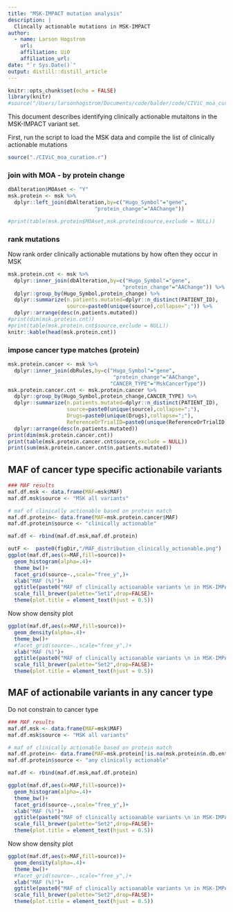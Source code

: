 ```yaml
---
title: "MSK-IMPACT mutation analysis"
description: |
  Clincally actionable mutations in MSK-IMPACT
author:
  - name: Larson Hogstrom 
    url: 
    affiliation: UiO
    affiliation_url: 
date: "`r Sys.Date()`"
output: distill::distill_article
---
```


```r
knitr::opts_chunk$set(echo = FALSE)
library(knitr)
#source("/Users/larsonhogstrom/Documents/code/balder/code/CIViC_moa_curation.r")
```

This document describes identifying clinically actionable mutaitons in the MSK-IMPACT variant set.

First, run the script to load the MSK data and compile the list of clinically actionable mutations

```r
source("./CIViC_moa_curation.r")
```


### join with MOA - by protein change

```r
dbAlteration$MOAset <- "Y"
msk.protein <- msk %>%
  dplyr::left_join(dbAlteration,by=c("Hugo_Symbol"="gene",
                            "protein_change"="AAChange"))

```

```r
#print(table(msk.protein$MOAset,msk.protein$source,exclude = NULL))

```



### rank mutations
Now rank order clinically actionable mutations by how often they occur in MSK

```r

msk.protein.cnt <- msk %>%
  dplyr::inner_join(dbAlteration,by=c("Hugo_Symbol"="gene",
                                     "protein_change"="AAChange")) %>%
  dplyr::group_by(Hugo_Symbol,protein_change) %>%
  dplyr::summarize(n.patients.mutated=dplyr::n_distinct(PATIENT_ID),
                   source=paste0(unique(source),collapse=";")) %>%
  dplyr::arrange(desc(n.patients.mutated))
#print(dim(msk.protein.cnt))
#print(table(msk.protein.cnt$source,exclude = NULL))
knitr::kable(head(msk.protein.cnt))
```

### impose cancer type matches (protein)
```r
msk.protein.cancer <- msk %>%
  dplyr::inner_join(dbRules,by=c("Hugo_Symbol"="gene",
                                  "protein_change"="AAChange",
                                 "CANCER_TYPE"="MskCancerType")) 
msk.protein.cancer.cnt <- msk.protein.cancer %>%
  dplyr::group_by(Hugo_Symbol,protein_change,CANCER_TYPE) %>%
  dplyr::summarize(n.patients.mutated=dplyr::n_distinct(PATIENT_ID),
                   source=paste0(unique(source),collapse=";"),
                   Drugs=paste0(unique(Drugs),collapse=";"),
                   ReferenceOrTrialID=paste0(unique(ReferenceOrTrialID),collapse=";")) %>%
  dplyr::arrange(desc(n.patients.mutated))
print(dim(msk.protein.cancer.cnt))
print(table(msk.protein.cancer.cnt$source,exclude = NULL))
print(sum(msk.protein.cancer.cnt$n.patients.mutated))
```

## MAF of cancer type specific actionabile variants 

```r
### MAF results
maf.df.msk <- data.frame(MAF=msk$MAF)
maf.df.msk$source <- "MSK all variants"

# maf of clinically actionable based on protein match
maf.df.protein<- data.frame(MAF=msk.protein.cancer$MAF)
maf.df.protein$source <- "clinically actionable"

maf.df <- rbind(maf.df.msk,maf.df.protein)

outF <-  paste0(figDir,"/MAF_distribution_clinically_actionable.png")
ggplot(maf.df,aes(x=MAF,fill=source))+
  geom_histogram(alpha=.4)+
  theme_bw()+
  facet_grid(source~.,scale="free_y",)+
  xlab("MAF (%)")+
  ggtitle(paste0("MAF of clinically actioanable variants \n in MSK-IMPACT"))+
  scale_fill_brewer(palette="Set1",drop=FALSE)+
  theme(plot.title = element_text(hjust = 0.5))
```

Now show density plot

```r
ggplot(maf.df,aes(x=MAF,fill=source))+
  geom_density(alpha=.4)+
  theme_bw()+
  #facet_grid(source~.,scale="free_y",)+
  xlab("MAF (%)")+
  ggtitle(paste0("MAF of clinically actioanable variants \n in MSK-IMPACT"))+
  scale_fill_brewer(palette="Set2",drop=FALSE)+
  theme(plot.title = element_text(hjust = 0.5))

```

## MAF of actionabile variants in any cancer type
Do not constrain to cancer type

```r
### MAF results
maf.df.msk <- data.frame(MAF=msk$MAF)
maf.df.msk$source <- "MSK all variants"

# maf of clinically actionable based on protein match
maf.df.protein<- data.frame(MAF=msk.protein[!is.na(msk.protein$n.db.entries),"MAF"])
maf.df.protein$source <- "any clinically actionable"

maf.df <- rbind(maf.df.msk,maf.df.protein)

ggplot(maf.df,aes(x=MAF,fill=source))+
  geom_histogram(alpha=.4)+
  theme_bw()+
  facet_grid(source~.,scale="free_y",)+
  xlab("MAF (%)")+
  ggtitle(paste0("MAF of clinically actioanable variants \n in MSK-IMPACT"))+
  scale_fill_brewer(palette="Set2",drop=FALSE)+
  theme(plot.title = element_text(hjust = 0.5))
```

Now show density plot
```r
ggplot(maf.df,aes(x=MAF,fill=source))+
  geom_density(alpha=.4)+
  theme_bw()+
  #facet_grid(source~.,scale="free_y",)+
  xlab("MAF (%)")+
  ggtitle(paste0("MAF of clinically actioanable variants \n in MSK-IMPACT"))+
  scale_fill_brewer(palette="Set2",drop=FALSE)+
  theme(plot.title = element_text(hjust = 0.5))

```
